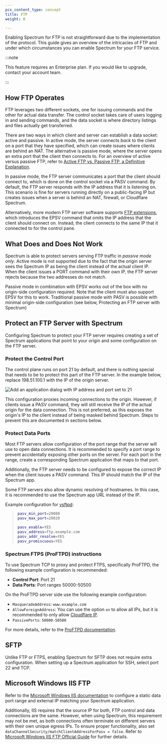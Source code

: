 ```yaml
---
pcx_content_type: concept
title: FTP
weight: 0

---
```


Enabling Spectrum for FTP is not straightforward due to the implementation of the protocol. This guide gives an overview of the intricacies of FTP and under which circumstances you can enable Spectrum for your FTP service.

:::note


This feature requires an Enterprise plan. If you would like to upgrade, contact your account team.


:::

## How FTP Operates

FTP leverages two different sockets, one for issuing commands and the other for actual data transfer. The control socket takes care of users logging in and sending commands, and the data socket is where directory listings and files actually get transferred.

There are two ways in which client and server can establish a data socket: active and passive. In active mode, the server connects *back* to the client on a port that they have specified, which can create issues where clients are behind an NAT. The alternative is passive mode, where the server opens an extra port that the client then connects to. For an overview of active versus passive FTP, refer to [Active FTP vs. Passive FTP, a Definitive Explanation](http://slacksite.com/other/ftp.html).

In passive mode, the FTP server communicates a port that the client should connect to, which is done on the control socket via a PASV command. By default, the FTP server responds with the IP address that it is listening on. This scenario is fine for servers running directly on a public-facing IP but creates issues when a server is behind an NAT, firewall, or Cloudflare Spectrum.

Alternatively, more modern FTP server software supports [FTP extensions](https://tools.ietf.org/html/rfc2428), which introduces the EPSV command that omits the IP address that the client should connect on. Instead, the client connects to the same IP that it connected to for the control pane.

## What Does and Does Not Work

Spectrum is able to protect servers serving FTP traffic in *passive mode only*. Active mode is not supported due to the fact that the origin server sees the Spectrum IP as being the client instead of the actual client IP. When the client issues a PORT command with their own IP, the FTP server rejects because the two addresses do not match.

Passive mode in combination with EPSV works out of the box with no origin-side configuration required. Note that the client must also support EPSV for this to work. Traditional passive mode with PASV is possible with minimal origin-side configuration (see below, Protecting an FTP server with Spectrum)

## Protect an FTP Server with Spectrum

Configuring Spectrum to protect your FTP server requires creating a set of Spectrum applications that point to your origin and some configuration on the FTP server.

### Protect the Control Port

The control plane runs on port 21 by default, and there is nothing special that needs to be to protect this part of the FTP server. In the example below, replace 198.51.100.1 with the IP of the origin server.

![Add an application dialog with IP address and port set to 21](~/assets/images/spectrum/ftp-control-plane-app.png)

This configuration proxies incoming connections to the origin. However, if clients issue a PASV command, they will still receive the IP of the actual origin for the data connection. This is not preferred, as this exposes the origin's IP to the client instead of being masked behind Spectrum. Steps to prevent this are documented in sections below.

### Protect Data Ports

Most FTP servers allow configuration of the port range that the server will use to open data connections. It is recommended to specify a port range to prevent accidentally exposing other ports on the server. For each port in the range, create a corresponding Spectrum application that maps to that port.

Additionally, the FTP server needs to be configured to expose the correct IP when the client issues a PASV command. This IP should match the IP of the Spectrum app.

Some FTP servers also allow dynamic resolving of hostnames. In this case, it is recommended to use the Spectrum app URL instead of the IP.

Example configuration for [vsftpd](https://security.appspot.com/vsftpd.html):

> ```bash
> pasv_min_port=20000
> pasv_max_port=20020
>
> pasv_enable=YES
> pasv_address=ftp.example.com
> pasv_addr_resolve=YES
> pasv_promiscuous=YES
> ```

### Spectrum FTPS (ProFTPD) instructions

To use Spectrum TCP to proxy and protect FTPS, specifically ProFTPD, the following example configuration is recommended:

* **Control Port**: Port 21
* **Data Ports**: Port ranges 50000-50500

On the ProFTPD server side use the following example configuration:

* `MasqueradeAddress`: `www.example.com`
* `AllowForeignAddress`: You can use the option `on` to allow all IPs, but it is recommended to only allow [Cloudflare IP](/fundamentals/concepts/cloudflare-ip-addresses/#allow-cloudflare-ip-addresses).
* `PassivePorts`: `50000-50500`

For more details, refer to the [ProFTPD documentation](http://www.proftpd.org/docs/modules/mod_core.html).

## SFTP

Unlike FTP or FTPS, enabling Spectrum for SFTP does not require extra configuration. When setting up a Spectrum application for SSH, select port 22 and TCP.

## Microsoft Windows IIS FTP

Refer to the [Microsoft Windows IIS documentation](https://docs.microsoft.com/en-us/iis/publish/using-the-ftp-service/configuring-ftp-firewall-settings-in-iis-7#step-1-configure-the-passive-port-range-for-the-ftp-service) to configure a static data port range and external IP matching your Spectrum application.

Additionally, IIS requires that the source IP for both, FTP control and data connections are the same. However, when using Spectrum, this requirement may not be met, as both connections often terminate on different servers with their own unique egress IPs. To ensure proper functionality, also set `dataChannelSecurity/matchClientAddressForPasv = false`. Refer to [Microsoft Windows IIS FTP Official Guide](https://learn.microsoft.com/en-us/iis/configuration/system.applicationhost/sites/site/ftpserver/security/datachannelsecurity) for further details.
